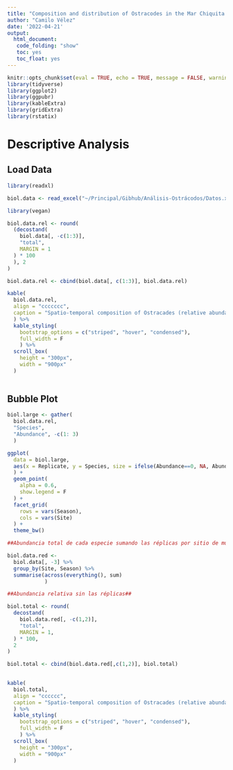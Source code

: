```yaml
---
title: "Composition and distribution of Ostracodes in the Mar Chiquita Lagoon, Buenos Aires province"
author: "Camilo Vélez"
date: '2022-04-21'
output:
  html_document:
   code_folding: "show"
   toc: yes
   toc_float: yes
---
```


```r
knitr::opts_chunk$set(eval = TRUE, echo = TRUE, message = FALSE, warning = FALSE)
library(tidyverse)
library(ggplot2)
library(ggpubr)
library(kableExtra)
library(gridExtra)
library(rstatix)
```

# **Descriptive Analysis** #

## Load Data ##

```r
library(readxl)

biol.data <- read_excel("~/Principal/Gibhub/Análisis-Ostrácodos/Datos.xlsx")
```

```r
library(vegan)

biol.data.rel <- round(
  (decostand(
    biol.data[, -c(1:3)],
    "total",
    MARGIN = 1
  ) * 100
  ), 2
)

biol.data.rel <- cbind(biol.data[, c(1:3)], biol.data.rel)
```

```r

kable(
  biol.data.rel, 
  align = "ccccccc",
  caption = "Spatio-temporal composition of Ostracades (relative abundances) in Mar Chiquita Lagoon"
  ) %>% 
  kable_styling(
    bootstrap_options = c("striped", "hover", "condensed"),
    full_width = F
    ) %>% 
  scroll_box(
    height = "300px", 
    width = "900px"
  )
    
```

## Bubble Plot ##

```r

biol.large <- gather(
  biol.data.rel, 
  "Species", 
  "Abundance", -c(1: 3)
  )
```

```r

ggplot(
  data = biol.large,
  aes(x = Replicate, y = Species, size = ifelse(Abundance==0, NA, Abundance), colour = Species), 
  ) +
  geom_point(
    alpha = 0.6, 
    show.legend = F
  ) +
  facet_grid(
    rows = vars(Season),
    cols = vars(Site)
  ) +
  theme_bw()
```

```r
##Abundancia total de cada especie sumando las réplicas por sitio de muestreo##

biol.data.red <- 
  biol.data[, -3] %>% 
  group_by(Site, Season) %>% 
  summarise(across(everything(), sum)
            )

##Abundancia relativa sin las réplicas##

biol.total <- round(
  decostand(
    biol.data.red[, -c(1,2)],
    "total",
    MARGIN = 1,
  ) * 100, 
  2
)

biol.total <- cbind(biol.data.red[,c(1,2)], biol.total)
  
```


```r

kable(
  biol.total, 
  align = "cccccc",
  caption = "Spatio-temporal composition of Ostracades (relative abundances) in Mar Chiquita Lagoon without replicates"
  ) %>% 
  kable_styling(
    bootstrap_options = c("striped", "hover", "condensed"),
    full_width = F
    ) %>% 
  scroll_box(
    height = "300px", 
    width = "900px"
  )
    
```














